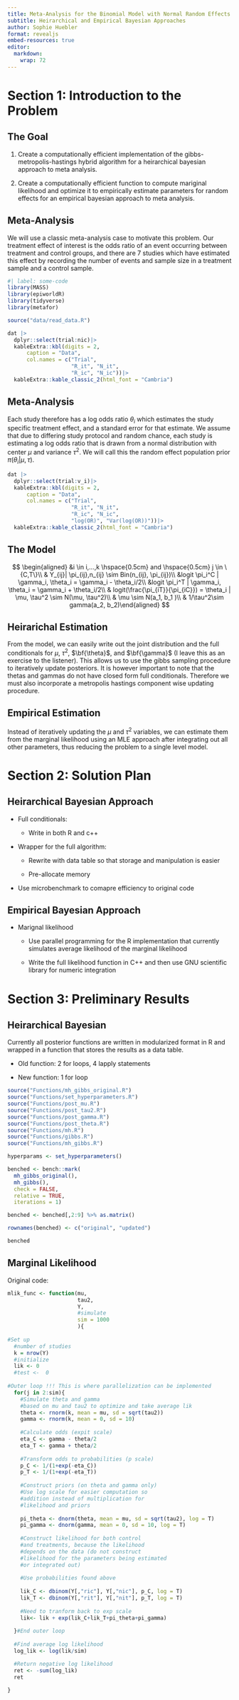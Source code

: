 ```yaml
---
title: Meta-Analysis for the Binomial Model with Normal Random Effects
subtitle: Heirarchical and Empirical Bayesian Approaches
author: Sophie Huebler
format: revealjs
embed-resources: true
editor: 
  markdown: 
    wrap: 72
---
```


# Section 1: Introduction to the Problem

## The Goal

1)  Create a computationally efficient implementation of the
    gibbs-metropolis-hastings hybrid algorithm for a heirarchical
    bayesian approach to meta analysis.

2)  Create a computationally efficient function to compute mariginal
    likelihood and optimize it to empirically estimate parameters for
    random effects for an empirical bayesian approach to meta analysis.

## Meta-Analysis {.scrollable .smaller}

We will use a classic meta-analysis case to motivate this problem. Our
treatment effect of interest is the odds ratio of an event occurring
between treatment and control groups, and there are 7 studies which have
estimated this effect by recording the number of events and sample size
in a treatment sample and a control sample.

```r
#| label: some-code
library(MASS)
library(epiworldR)
library(tidyverse)
library(metafor)
```

```r
source("data/read_data.R")
```

```r
dat |>
  dplyr::select(trial:nic)|>
  kableExtra::kbl(digits = 2,
      caption = "Data",
      col.names = c("Trial",
                    "R_it", "N_it",
                    "R_ic", "N_ic"))|>
  kableExtra::kable_classic_2(html_font = "Cambria")
```

## Meta-Analysis {.scrollable .smaller}

Each study therefore has a log odds ratio $\theta_i$ which estimates the
study specific treatment effect, and a standard error for that estimate.
We assume that due to differing study protocol and random chance, each
study is estimating a log odds ratio that is drawn from a normal
distribution with center $\mu$ and variance $\tau^2$. We will call this
the random effect population prior $\pi(\theta_i | \mu, \tau)$.

```r
dat |>
  dplyr::select(trial:v_i)|>
  kableExtra::kbl(digits = 2,
      caption = "Data",
      col.names = c("Trial",
                    "R_it", "N_it",
                    "R_ic", "N_ic",
                    "log(OR)", "Var(log(OR))"))|>
  kableExtra::kable_classic_2(html_font = "Cambria")
```

## The Model

$$
\begin{aligned}
&i \in i,…,k \hspace{0.5cm} and \hspace{0.5cm} j \in \{C,T\}\\
& Y_{ij}| \pi_{ij},n_{ij} \sim Bin(n_{ij}, \pi_{ij})\\
&logit \pi_i^C | \gamma_i, \theta_i = \gamma_i - \theta_i/2\\
&logit \pi_i^T | \gamma_i, \theta_i = \gamma_i + \theta_i/2\\
& logit(\frac{\pi_{iT}}{\pi_{iC}}) = \theta_i | \mu, \tau^2 \sim N(\mu, \tau^2)\\
& \mu \sim N(a_1, b_1 )\\
& 1/\tau^2\sim gamma(a_2, b_2)\end{aligned}
$$

## Heirarichal Estimation

From the model, we can easily write out the joint distribution and the
full conditionals for $\mu$, $\tau^2$, $\bf{\theta}$, and $\bf{\gamma}$
(I leave this as an exercise to the listener). This allows us to use the
gibbs sampling procedure to iteratively update posteriors. It is however
important to note that the thetas and gammas do not have closed form
full conditionals. Therefore we must also incorporate a metropolis
hastings component wise updating procedure.

## Empirical Estimation

Instead of iteratively updating the $\mu$ and $\tau^2$ variables, we can
estimate them from the marginal likelihood using an MLE approach after
integrating out all other parameters, thus reducing the problem to a
single level model.

# Section 2: Solution Plan

## Heirarchical Bayesian Approach

-   Full conditionals:

    -    Write in both R and c++

-   Wrapper for the full algorithm:

    -   Rewrite with data table so that storage and manipulation is
        easier

    -    Pre-allocate memory

-    Use microbenchmark to comapre efficiency to original code

## Empirical Bayesian Approach

-   Marignal likelihood

    -   Use parallel programming for the R implementation that currently
        simulates average likelihood of the marginal likelihood

    -    Write the full likelihood function in C++ and then use GNU
        scientific library for numeric integration

# Section 3: Preliminary Results

## Heirarchical Bayesian {.scrollable .smaller}

Currently all posterior functions are written in modularized format in R
and wrapped in a function that stores the results as a data table.

-   Old function: 2 for loops, 4 lapply statements

-   New function: 1 for loop

```r
source("Functions/mh_gibbs_original.R")
source("Functions/set_hyperparameters.R")
source("Functions/post_mu.R")
source("Functions/post_tau2.R")
source("Functions/post_gamma.R")
source("Functions/post_theta.R")
source("Functions/mh.R")
source("Functions/gibbs.R")
source("Functions/mh_gibbs.R")
```

```r
hyperparams <- set_hyperparameters()
```

```r
benched <- bench::mark(
  mh_gibbs_original(), 
  mh_gibbs(), 
  check = FALSE, 
  relative = TRUE,
  iterations = 1)

benched <- benched[,2:9] %>% as.matrix()

rownames(benched) <- c("original", "updated")

benched
```

## Marginal Likelihood {.scrollable .smaller}

Original code:

```r
mlik_func <- function(mu,
                      tau2,
                      Y, 
                      #simulate
                      sim = 1000
                      ){
  
#Set up
  #number of studies
  k = nrow(Y)
  #initialize 
  lik <- 0 
  #test <-  0
  
#Outer loop !!! This is where parallelization can be implemented
  for(j in 2:sim){
    #Simulate theta and gamma
    #based on mu and tau2 to optimize and take average lik
    theta <- rnorm(k, mean = mu, sd = sqrt(tau2))
    gamma <- rnorm(k, mean = 0, sd = 10)
    
    #Calculate odds (expit scale)
    eta_C <- gamma - theta/2
    eta_T <- gamma + theta/2
    
    #Transform odds to probabilities (p scale)
    p_C <- 1/(1+exp(-eta_C))
    p_T <- 1/(1+exp(-eta_T))
    
    #Construct priors (on theta and gamma only)
    #Use log scale for easier computation so
    #addition instead of multiplication for
    #likelihood and priors
    
    pi_theta <- dnorm(theta, mean = mu, sd = sqrt(tau2), log = T)
    pi_gamma <- dnorm(gamma, mean = 0, sd = 10, log = T)
    
    #Construct likelihood for both control
    #and treatments, because the likelihood 
    #depends on the data (do not construct
    #likelihood for the parameters being estimated
    #or integrated out)
    
    #Use probabilities found above
    
    lik_C <- dbinom(Y[,"ric"], Y[,"nic"], p_C, log = T)
    lik_T <- dbinom(Y[,"rit"], Y[,"nit"], p_T, log = T)
    
    #Need to tranform back to exp scale
    lik<- lik + exp(lik_C+lik_T+pi_theta+pi_gamma)
    
  }#End outer loop
  
  #Find average log likelihood
  log_lik <- log(lik/sim)

  #Return negative log likelihood
  ret <- -sum(log_lik)
  ret

}

```
